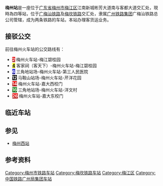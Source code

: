 {{Infobox China railway station
|车站名称 = 梅州站
|图片 = Meizhou Railway Station (20200928161913).jpg
|图片介绍 = 梅州站站房，站名由[[叶选平|叶选平]]题写
|其他名称 = 
|车站拼音 = Meizhou
|英文名称 = Meizhou Railway Station
|车站代码 = 24417<ref>{{cite book|title=中华人民共和国铁路车站代码（GB/T 10302-2010）|publisher=中国标准出版社|year=2010|isbn=155066140495|ignore-isbn-error=true|pages=24}}</ref>
|电报码 = MOQ
|拼音码 = MZH
|车站类型 = 客运、货运
|车站位置 = [[广东省|广东省]][[梅州市|梅州市]][[梅江区|梅江区]]江南新城彬芳大道南与客都大道交汇处
|坐标 = {{coord|24.260206|N|116.126067|E|display=inline,title}}
|归属 = [[广州铁路集团|广州铁路集团]][[惠州车务段|惠州车务段]]
|使用状态 = 使用中
|线路 = [[漳龙铁路|漳龙铁路]]、[[双龙铁路|双龙铁路]]（规划中）
|车站等级 = [[四等站_(中国大陆)|四等站]]
|月台数目 = 2
|網站 = 
}}
'''梅州站'''是一座位于[[广东省|广东省]][[梅州市|梅州市]][[梅江区|梅江区]]江南新城彬芳大道南与客都大道交汇处，現時為四等站，位于[[广梅汕铁路|广梅汕铁路]]及[[梅坎铁路|梅坎铁路]]交汇处，隶属[[广州铁路集团|广州铁路集团]]广梅汕铁路总公司管辖，成为两条铁路的车站，本站办理客货运业务。

==接驳公交==
前往梅州火车站的公交路线有：
*'''[[梅州公交2路|<span style="background:red;color:white">2</span style>]]''' 梅州火车站-梅江碧桂园
*'''[[梅州公交4路|<span style="background:yellow;color:black">4</span style>]]''' 客家祠（客天下）-梅州火车站-梅江碧桂园
*'''[[梅州公交6路|<span style="background:blue;color:white">6</span style>]]''' 三角地站场-梅州火车站-第三人民医院
*'''[[梅州公交12路|<span style="background:black;color:white">12</span style>]]''' 马鞍山站场-梅州火车站-芹洋花园
*'''[[梅州公交14路|<span style="background:red;color:white">14</span style>]]''' 梅州火车站-嘉大西校门
*'''[[梅州公交16路|<span style="background:green;color:white">16</span style>]]''' 三角地站场-梅州火车站-洋文村
*'''[[梅州公交26路|<span style="background:red;color:white">26</span style>]]''' 梅州火车站-嘉大东校门

== 临近车站 ==
{{start rail box|[[File:China_Railways.svg|16px]] [[中国铁路|中国铁路]]}}
{{s-inop|[[梅州东站|梅州东站]]|{{站|漳平}}方向}}
{{s-line|[[漳龙铁路|漳龙铁路]]<br />{{0}}← 6km 梅州站 16km →}}
{{s-inop|[[梅南站|梅南站]]|[[龙川站_(广东)|龙川]]方向}}
{{end box}}
== 参见 ==
*[[梅州西站|梅州西站]]

== 参考资料 ==
{{reflist}}

{{漳龙铁路}}
{{梅坎铁路}}
{{龙龙铁路}}
{{瑞梅铁路}}

[[Category:梅州市铁路车站|Category:梅州市铁路车站]]
[[Category:梅坎铁路车站|Category:梅坎铁路车站]]
[[Category:梅江区|Category:梅江区]]
[[Category:中国铁路广州局集团车站|Category:中国铁路广州局集团车站]]